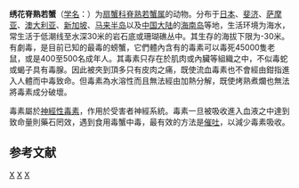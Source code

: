 {{medical}}
{{Speciesbox
| taxon = Lophozozymus pictor
| image = Specimen of Lophozozymus pictor.JPG
| binomial_authority = (Fabricius, 1798)<ref name='id11726'>{{cite web| url =http://www.bioinfo.cn/db05/BjdwSpecies.php?action=view&id=11726| title =绣花脊熟若蟹| work =《中国动物物种编目数据库》| publisher =中国科学院微生物研究所| author =中国科学院动物研究所| accessdate =2009-04-28| deadurl =yes| archiveurl =https://web.archive.org/web/20160305104703/http://www.bioinfo.cn/db05/BjdwSpecies.php?action=view&id=11726| archivedate =2016-03-05}}</ref>
}}

'''绣花脊熟若蟹'''（[[学名|学名]]：{{lang|la|''Lophozozymus pictor''}}）为[[扇蟹科|扇蟹科]][[脊熟若蟹属|脊熟若蟹属]]的动物。分布于[[日本|日本]]、[[斐济|斐济]]、[[萨摩亚|萨摩亚]]、[[澳大利亚|澳大利亚]]、[[新加坡|新加坡]]、[[马来半岛|马来半岛]]以及[[中国大陆|中国大陆]]的[[海南岛|海南岛]]等地，生活环境为海水，常生活于低潮线至水深30米的岩石底或珊瑚礁丛中。其生存的海拔下限为-30米。有劇毒，是目前已知的最毒的螃蟹，它們體內含有的毒素可以毒死45000隻老鼠，或是400至500名成年人。其毒素只存在於肌肉或內臟等組織之中，不似毒蛇或蝎子具有毒腺。因此被夾到頂多只有皮肉之痛，既使流血毒素也不會經由鉗指進入人體而中毒致命。但毒素為水溶性而且無法經由加熱分解，既使烤熟煮爛也無法將毒素成分破壞。

毒素屬於[[神經性毒素|神經性毒素]]，作用於受害者神經系統。毒素一旦被吸收進入血液之中達到致命量則藥石罔效，遇到食用毒蟹中毒，最有效的方法是[[催吐|催吐]]，以減少毒素吸收。

== 参考文献 ==
{{reflist}}

{{螃蟹小作品}}

{{Taxonbar}}
[[Category:1798年描述的动物|X]]
[[Category:脊熟若蟹属|X]]
[[Category:有毒甲壳动物|X]]